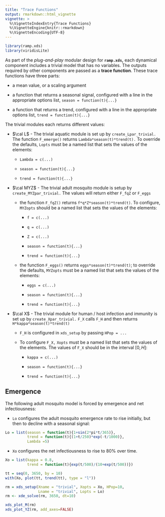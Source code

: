```yaml
---
title: "Trace Functions"
output: rmarkdown::html_vignette
vignette: >
  %\VignetteIndexEntry{Trace Functions}
  %\VignetteEngine{knitr::rmarkdown}
  %\VignetteEncoding{UTF-8}
---
```


```r
library(ramp.xds)
library(viridisLite)
```

As part of the  *plug-and-play* modular design for **`ramp.xds`,** each dynamical component includes a trivial model that has no variables. The outputs required by other components are passed as a **trace function**. These trace functions have three parts:

+ a mean value, or a scaling argument

+ a function that returns a seasonal signal, configured with a line in the appropriate options list, `season = function(t){...}` 

+ a function that returns a trend, configured with a line in the appropriate options list, `trend = function(t){...}` 

The trivial modules each returns different values:

+ $\cal L$ - The trivial aquatic module is set up by `create_Lpar_trivial.` The function `F_emerge()` returns `Lambda*season(t)*trend(t).` To override the defaults, `Lopts` must be a named list that sets the values of the elements: 

    - `Lambda = c(...)` 
        
    - `season = function(t){...}`
        
    - `trend = function(t){...}`

+ $\cal MYZ$ - The trivial adult mosquito module is setup by `create_MYZpar_trivial.` The values will return either `F_fqZ` or `F_eggs` 

    - the function `F_fqZ()` returns `f*q*Z*season(t)*trend(t)`. To configure, `MYZopts` should be a named list that sets the values of the elements: 
    
        - `f = c(...)` 
        
        - `q = c(...)` 
        
        - `Z = c(...)`
        
        - `season = function(t){...}`
        
        - `trend = function(t){...}`
    
    - the function `F_eggs()` returns `eggs*season(t)*trend(t)`; to override the defaults, `MYZopts` must be a named list that sets the values of the elements:
    
        - ` eggs = c(...)`
        
        - `season = function(t){...}`
        
        - `trend = function(t){...}`

+ $\cal X$ - The trivial module for human / host infection and immunity is set up by `create_Xpar_trivial.` `F_X` calls `F_H` and then returns `H*kappa*season(t)*trend(t)` 

    - `F_H` is configured in `xds_setup` by passing `HPop = ...` 
    
    - To configure `F_X,` `Xopts` must be a named list that sets the values of the elements. The values of `F_X` should be in the interval $[0,H]:$ 
    
      - `kappa = c(...)`
        
      - `season = function(t){...}`
        
      - `trend = function(t){...}`
        


## Emergence 

The following adult mosquito model is forced by emergence and net infectiousness: 

+ `Lo` configures the adult mosquito emergence rate to rise initially, but then to decline with a seasonal signal: 

```r
Lo = list(season = function(t){1+sin(2*pi*t/365)}, 
          trend = function(t){(1+t/250)*exp(-t/1000)}, 
          Lambda =5)
```

+ `Xo` configures the net infectiousness to rise to 80% over time. 

```r
Xo = list(kappa = 0.8, 
          trend = function(t){exp(t/500)/(10+exp(t/500))})
```

```r
tt = seq(0, 3650, by = 10)
with(Xo, plot(tt, trend(tt), type = "l"))
```

```r
rm = xds_setup(Xname = "trivial", Xopts = Xo, HPop=10, 
               Lname = "trivial", Lopts = Lo)
rm <- xde_solve(rm, 3650, dt=10)
```

```r
xds_plot_M(rm)
xds_plot_YZ(rm, add_axes=FALSE)
```
